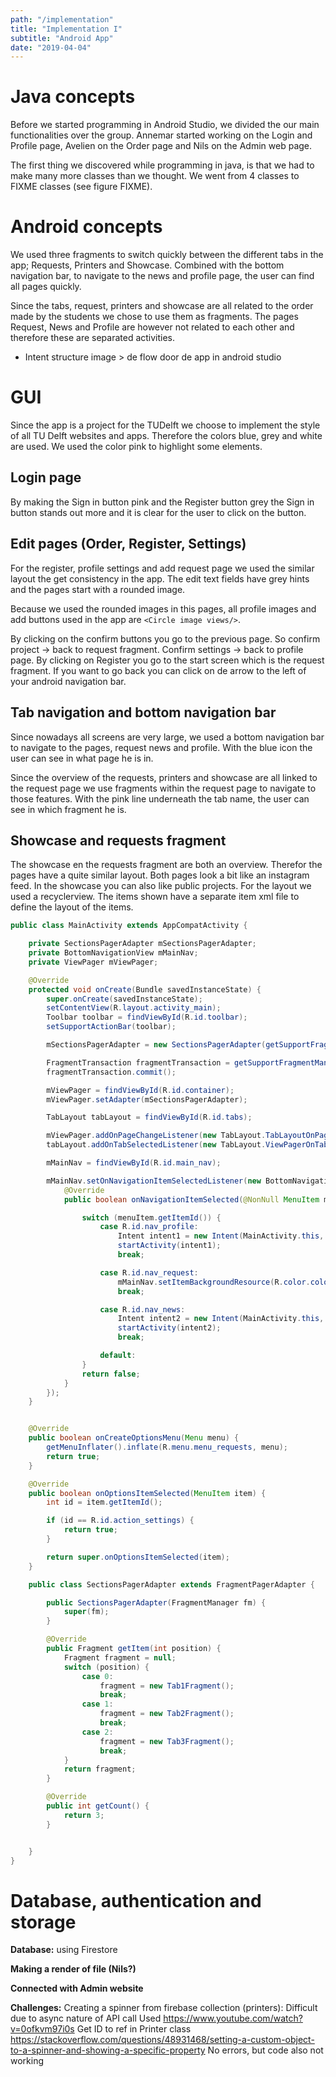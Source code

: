 ```yaml
---
path: "/implementation"
title: "Implementation I"
subtitle: "Android App"
date: "2019-04-04"
---
```


# Java concepts

Before we started programming in Android Studio, we divided the our main functionalities over the group. Annemar started working on the Login and Profile page, Avelien on the Order page and Nils on the Admin web page.

The first thing we discovered while programming in java, is that we had to make many more classes than we thought. We went from 4 classes to FIXME classes (see figure FIXME).

# Android concepts

We used three fragments to switch quickly between the different tabs in the app; Requests, Printers and Showcase. Combined with the bottom navigation bar, to navigate to the news and profile page, the user can find all pages quickly.

Since the tabs, request, printers and showcase are all related to the order made by the students we chose to use them as fragments. The pages Request, News and Profile are however not related to each other and therefore these are separated activities.

- Intent structure image > de flow door de app in android studio

# GUI

Since the app is a project for the TUDelft we choose to implement the style of all TU Delft websites and apps. Therefore the colors blue, grey and white are used. We used the color pink to highlight some elements.

## Login page

By making the Sign in button pink and the Register button grey the Sign in button stands out more and it is clear for the user to click on the button.

## Edit pages (Order, Register, Settings)

For the register, profile settings and add request page we used the similar layout the get consistency in the app. The edit text fields have grey hints and the pages start with a rounded image.

Because we used the rounded images in this pages, all profile images and add buttons used in the app are `<Circle image views/>`.

By clicking on the confirm buttons you go to the previous page. So confirm project → back to request fragment. Confirm settings → back to profile page. By clicking on Register you go to the start screen which is the request fragment. If you want to go back you can click on de arrow to the left of your android navigation bar.

## Tab navigation and bottom navigation bar

Since nowadays all screens are very large, we used a bottom navigation bar to navigate to the pages, request news and profile. With the blue icon the user can see in what page he is in.

Since the overview of the requests, printers and showcase are all linked to the request page we use fragments within the request page to navigate to those features. With the pink line underneath the tab name, the user can see in which fragment he is.

## Showcase and requests fragment

The showcase en the requests fragment are both an overview. Therefor the pages have a quite similar layout. Both pages look a bit like an instagram feed. In the showcase you can also like public projects. For the layout we used a recyclerview. The items shown have a separate item xml file to define the layout of the items.

```java
public class MainActivity extends AppCompatActivity {

    private SectionsPagerAdapter mSectionsPagerAdapter;
    private BottomNavigationView mMainNav;
    private ViewPager mViewPager;

    @Override
    protected void onCreate(Bundle savedInstanceState) {
        super.onCreate(savedInstanceState);
        setContentView(R.layout.activity_main);
        Toolbar toolbar = findViewById(R.id.toolbar);
        setSupportActionBar(toolbar);

        mSectionsPagerAdapter = new SectionsPagerAdapter(getSupportFragmentManager());

        FragmentTransaction fragmentTransaction = getSupportFragmentManager().beginTransaction();
        fragmentTransaction.commit();

        mViewPager = findViewById(R.id.container);
        mViewPager.setAdapter(mSectionsPagerAdapter);

        TabLayout tabLayout = findViewById(R.id.tabs);

        mViewPager.addOnPageChangeListener(new TabLayout.TabLayoutOnPageChangeListener(tabLayout));
        tabLayout.addOnTabSelectedListener(new TabLayout.ViewPagerOnTabSelectedListener(mViewPager));

        mMainNav = findViewById(R.id.main_nav);

        mMainNav.setOnNavigationItemSelectedListener(new BottomNavigationView.OnNavigationItemSelectedListener() {
            @Override
            public boolean onNavigationItemSelected(@NonNull MenuItem menuItem) {

                switch (menuItem.getItemId()) {
                    case R.id.nav_profile:
                        Intent intent1 = new Intent(MainActivity.this, Profile.class);
                        startActivity(intent1);
                        break;

                    case R.id.nav_request:
                        mMainNav.setItemBackgroundResource(R.color.colorPrimary);
                        break;

                    case R.id.nav_news:
                        Intent intent2 = new Intent(MainActivity.this, News.class);
                        startActivity(intent2);
                        break;

                    default:
                }
                return false;
            }
        });
    }


    @Override
    public boolean onCreateOptionsMenu(Menu menu) {
        getMenuInflater().inflate(R.menu.menu_requests, menu);
        return true;
    }

    @Override
    public boolean onOptionsItemSelected(MenuItem item) {
        int id = item.getItemId();

        if (id == R.id.action_settings) {
            return true;
        }

        return super.onOptionsItemSelected(item);
    }

    public class SectionsPagerAdapter extends FragmentPagerAdapter {

        public SectionsPagerAdapter(FragmentManager fm) {
            super(fm);
        }

        @Override
        public Fragment getItem(int position) {
            Fragment fragment = null;
            switch (position) {
                case 0:
                    fragment = new Tab1Fragment();
                    break;
                case 1:
                    fragment = new Tab2Fragment();
                    break;
                case 2:
                    fragment = new Tab3Fragment();
                    break;
            }
            return fragment;
        }

        @Override
        public int getCount() {
            return 3;
        }


    }
}
```

# Database, authentication and storage

**Database:** using Firestore

**Making a render of file (Nils?)**

**Connected with Admin website**

**Challenges:**
Creating a spinner from firebase collection (printers):
Difficult due to async nature of API call
Used https://www.youtube.com/watch?v=0ofkvm97i0s
Get ID to ref in Printer class https://stackoverflow.com/questions/48931468/setting-a-custom-object-to-a-spinner-and-showing-a-specific-property
No errors, but code also not working
